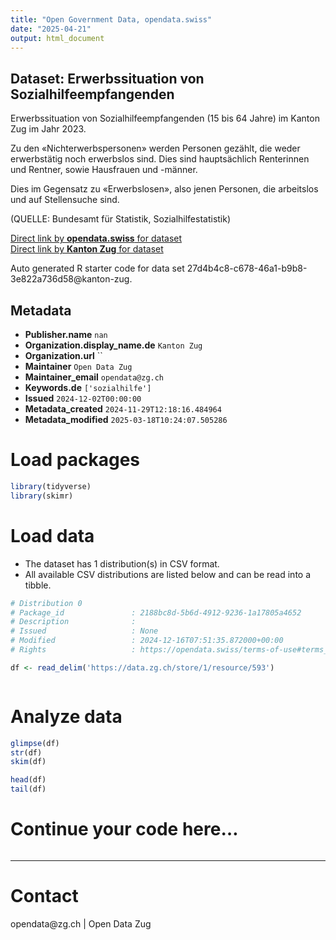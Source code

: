 ```yaml
---
title: "Open Government Data, opendata.swiss"
date: "2025-04-21"
output: html_document
---
```


## Dataset: Erwerbssituation von Sozialhilfeempfangenden

Erwerbssituation von Sozialhilfeempfangenden (15 bis 64 Jahre) im Kanton Zug im Jahr 2023.

Zu den «Nichterwerbspersonen» werden Personen gezählt, die weder erwerbstätig noch erwerbslos sind. Dies sind hauptsächlich Renterinnen und Rentner, sowie Hausfrauen und -männer.

Dies im Gegensatz zu «Erwerbslosen», also jenen Personen, die arbeitslos und auf Stellensuche sind.


(QUELLE: Bundesamt für Statistik, Sozialhilfestatistik)

[Direct link by **opendata.swiss** for dataset](https://opendata.swiss/de/dataset/erwerbssituation-von-sozialhilfeempfangenden)<br>
[Direct link by **Kanton Zug** for dataset](https://www.zg.ch/behoerden/gesundheitsdirektion/statistikfachstelle/themen/soziale-sicherheit/sozialhilfe)

Auto generated R starter code for data set 27d4b4c8-c678-46a1-b9b8-3e822a736d58@kanton-zug.

## Metadata

- **Publisher.name** `nan`
- **Organization.display_name.de** `Kanton Zug`
- **Organization.url** ``
- **Maintainer** `Open Data Zug`
- **Maintainer_email** `opendata@zg.ch`
- **Keywords.de** `['sozialhilfe']`
- **Issued** `2024-12-02T00:00:00`
- **Metadata_created** `2024-11-29T12:18:16.484964`
- **Metadata_modified** `2025-03-18T10:24:07.505286`


# Load packages

```r

library(tidyverse)
library(skimr)

```

# Load data

-   The dataset has 1 distribution(s) in CSV format.
-   All available CSV distributions are listed below and can be read into a tibble.

```r

# Distribution 0
# Package_id               : 2188bc8d-5b6d-4912-9236-1a17805a4652
# Description              : 
# Issued                   : None
# Modified                 : 2024-12-16T07:51:35.872000+00:00
# Rights                   : https://opendata.swiss/terms-of-use#terms_by

df <- read_delim('https://data.zg.ch/store/1/resource/593')



```

# Analyze data

```r

glimpse(df)
str(df)
skim(df)

head(df)
tail(df)

```

# Continue your code here...

```r

```

------------------------------------------------------------------------

# Contact

opendata@zg.ch | Open Data Zug
